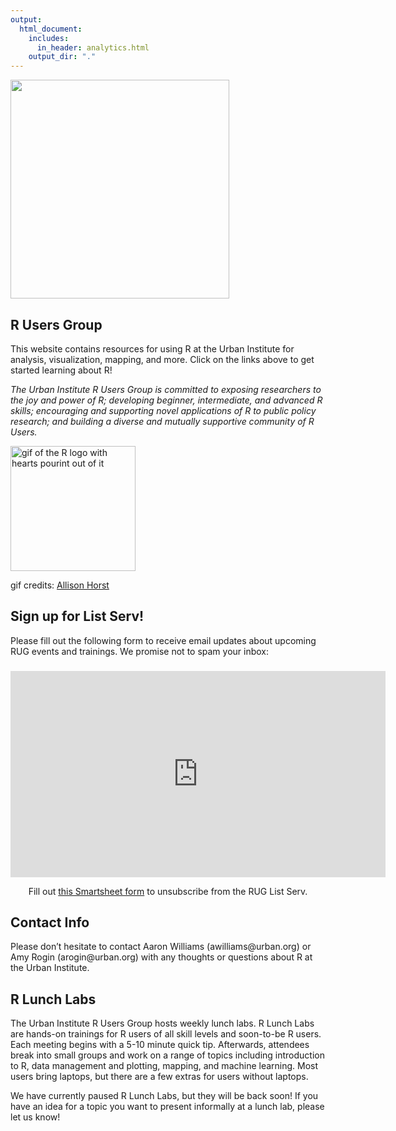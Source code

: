 ```yaml
---
output:
  html_document:
    includes:
      in_header: analytics.html
    output_dir: "."
---
```


<link rel="stylesheet" href="//fonts.googleapis.com/css?family=Lato" />

<div id="header">
<img src="graphics-guide/www/images/urban-institute-logo.png" width="350">
</div>

## R Users Group

This website contains resources for using R at the Urban Institute for analysis, visualization, mapping, and more. Click on the links above to get started learning about R!

*The Urban Institute R Users Group is committed to exposing researchers to the joy and power of R; developing beginner, intermediate, and advanced R skills; encouraging and supporting novel applications of R to public policy research; and building a diverse and mutually supportive community of R Users.*

<!-- ![](images/heartyr.gif) -->

<img src="images/heartyr.gif" alt="gif of the R logo with hearts pourint out of it" width="200" height="200"/>

gif credits: [Allison Horst](https://twitter.com/allison_horst)

## Sign up for List Serv!

Please fill out the following form to receive email updates about upcoming RUG events and trainings. We promise not to spam your inbox:

###

###

<center>
<iframe width="600" height="330" frameborder="0" src="https://app.smartsheet.com/b/form/b47eba5ed1d74f8ab06f017311c339b9"></iframe>
</center>

<center>

Fill out [this Smartsheet form](https://app.smartsheet.com/b/form/0e9d04ced47b489b8d14971ae6c2fb15) to unsubscribe from the RUG List Serv.

</center>

## Contact Info

Please don't hesitate to contact Aaron Williams (awilliams@urban.org) or Amy Rogin (arogin@urban.org) with any thoughts or questions about R at the Urban Institute. 

## R Lunch Labs

The Urban Institute R Users Group hosts weekly lunch labs. R Lunch Labs are hands-on trainings for R users of all skill levels and soon-to-be R users. Each meeting begins with a 5-10 minute quick tip. Afterwards, attendees break into small groups and work on a range of topics including introduction to R, data management and plotting, mapping, and machine learning. Most users bring laptops, but there are a few extras for users without laptops. 

We have currently paused R Lunch Labs, but they will be back soon! If you have an idea for a topic you want to present informally at a lunch lab, please let us know!

